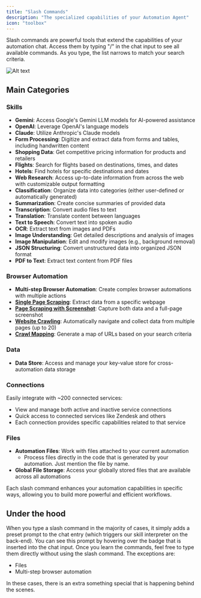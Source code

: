 ```yaml
---
title: "Slash Commands"
description: "The specialized capabilities of your Automation Agent"
icon: "toolbox"
---
```


Slash commands are powerful tools that extend the capabilities of your automation chat. Access them by typing "/" in the chat input to see all available commands. As you type, the list narrows to match your search criteria.

![Alt text](/images/slash.png "slash commands")

## Main Categories

### Skills

- **Gemini**: Access Google's Gemini LLM models for AI-powered assistance
- **OpenAI**: Leverage OpenAI's language models
- **Claude**: Utilize Anthropic's Claude models
- **Form Processing**: Digitize and extract data from forms and tables, including handwritten content
- **Shopping Data**: Get competitive pricing information for products and retailers
- **Flights**: Search for flights based on destinations, times, and dates
- **Hotels**: Find hotels for specific destinations and dates
- **Web Research**: Access up-to-date information from across the web with customizable output formatting
- **Classification**: Organize data into categories (either user-defined or automatically generated)
- **Summarization**: Create concise summaries of provided data
- **Transcription**: Convert audio files to text
- **Translation**: Translate content between languages
- **Text to Speech**: Convert text into spoken audio
- **OCR**: Extract text from images and PDFs
- **Image Understanding**: Get detailed descriptions and analysis of images
- **Image Manipulation**: Edit and modify images (e.g., background removal)
- **JSON Structuring**: Convert unstructured data into organized JSON format
- **PDF to Text**: Extract text content from PDF files

### Browser Automation

- **Multi-step Browser Automation**: Create complex browser automations with multiple actions
- [**Single Page Scraping**](/slash-commands/scraping#single-page-scraping): Extract data from a specific webpage
- [**Page Scraping with Screenshot**](/slash-commands/scraping#page-actions-and-screenshots): Capture both data and a full-page screenshot
- [**Website Crawling**](/slash-commands/scraping#website-crawling): Automatically navigate and collect data from multiple pages (up to 20)
- [**Crawl Mapping**](/slash-commands/scraping#crawl-mapping): Generate a map of URLs based on your search criteria

### Data

- **Data Store**: Access and manage your key-value store for cross-automation data storage

### Connections

Easily integrate with ~200 connected services:

- View and manage both active and inactive service connections
- Quick access to connected services like Zendesk and others
- Each connection provides specific capabilities related to that service

### Files

- **Automation Files**: Work with files attached to your current automation
  - Process files directly in the code that is generated by your automation. Just mention the file by name.
- **Global File Storage**: Access your globally stored files that are available across all automations

Each slash command enhances your automation capabilities in specific ways, allowing you to build more powerful and efficient workflows.

## Under the hood

When you type a slash command in the majority of cases, it simply adds a preset prompt to the chat entry (which triggers our skill interpreter on the back-end). You can see this prompt by hovering over the badge that is inserted into the chat input. Once you learn the commands, feel free to type them directly without using the slash command. The exceptions are:

- Files
- Multi-step browser automation

In these cases, there is an extra something special that is happening behind the scenes.
